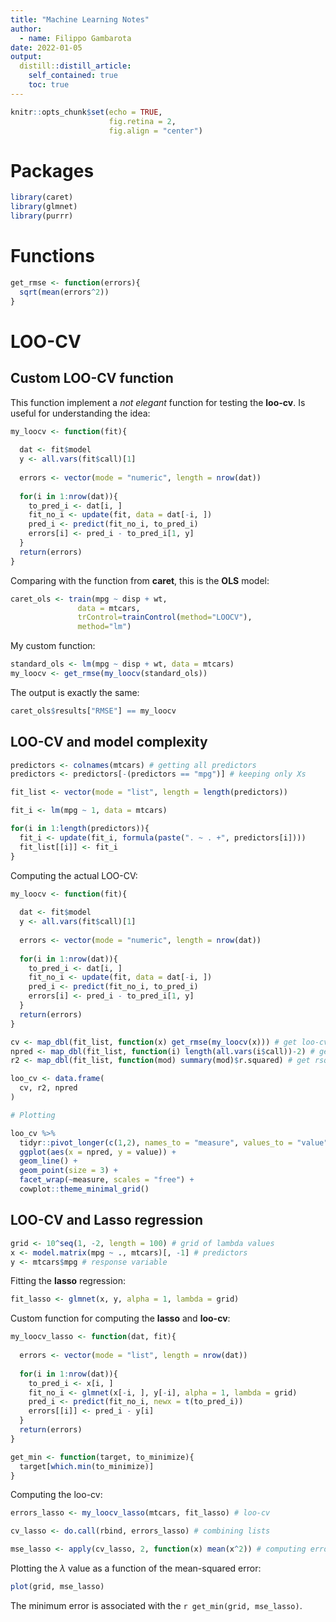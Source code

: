 ```yaml
---
title: "Machine Learning Notes"
author:
  - name: Filippo Gambarota
date: 2022-01-05
output:
  distill::distill_article:
    self_contained: true
    toc: true
---
```


```r
knitr::opts_chunk$set(echo = TRUE,
                      fig.retina = 2,
                      fig.align = "center")
```

# Packages

```r
library(caret)
library(glmnet)
library(purrr)
```

# Functions

```r
get_rmse <- function(errors){
  sqrt(mean(errors^2))
}
```

# LOO-CV

## Custom LOO-CV function

This function implement a *not elegant* function for testing the **loo-cv**. Is useful for understanding the idea:

```r
my_loocv <- function(fit){
  
  dat <- fit$model
  y <- all.vars(fit$call)[1]
  
  errors <- vector(mode = "numeric", length = nrow(dat))
  
  for(i in 1:nrow(dat)){
    to_pred_i <- dat[i, ]
    fit_no_i <- update(fit, data = dat[-i, ])
    pred_i <- predict(fit_no_i, to_pred_i)
    errors[i] <- pred_i - to_pred_i[1, y]
  }
  return(errors)
}
```

Comparing with the function from **caret**, this is the **OLS** model:

```r
caret_ols <- train(mpg ~ disp + wt, 
               data = mtcars, 
               trControl=trainControl(method="LOOCV"), 
               method="lm")
```

My custom function:

```r
standard_ols <- lm(mpg ~ disp + wt, data = mtcars)
my_loocv <- get_rmse(my_loocv(standard_ols))
```

The output is exactly the same:

```r
caret_ols$results["RMSE"] == my_loocv
```

## LOO-CV and model complexity

```r
predictors <- colnames(mtcars) # getting all predictors
predictors <- predictors[-(predictors == "mpg")] # keeping only Xs

fit_list <- vector(mode = "list", length = length(predictors))

fit_i <- lm(mpg ~ 1, data = mtcars)

for(i in 1:length(predictors)){
  fit_i <- update(fit_i, formula(paste(". ~ . +", predictors[i])))
  fit_list[[i]] <- fit_i
}
```

Computing the actual LOO-CV:

```r
my_loocv <- function(fit){
  
  dat <- fit$model
  y <- all.vars(fit$call)[1]
  
  errors <- vector(mode = "numeric", length = nrow(dat))
  
  for(i in 1:nrow(dat)){
    to_pred_i <- dat[i, ]
    fit_no_i <- update(fit, data = dat[-i, ])
    pred_i <- predict(fit_no_i, to_pred_i)
    errors[i] <- pred_i - to_pred_i[1, y]
  }
  return(errors)
}

cv <- map_dbl(fit_list, function(x) get_rmse(my_loocv(x))) # get loo-cv mean error
npred <- map_dbl(fit_list, function(i) length(all.vars(i$call))-2) # get number of predictors
r2 <- map_dbl(fit_list, function(mod) summary(mod)$r.squared) # get rsquared from fitted models

loo_cv <- data.frame(
  cv, r2, npred
)

# Plotting

loo_cv %>% 
  tidyr::pivot_longer(c(1,2), names_to = "measure", values_to = "value") %>% 
  ggplot(aes(x = npred, y = value)) +
  geom_line() +
  geom_point(size = 3) +
  facet_wrap(~measure, scales = "free") +
  cowplot::theme_minimal_grid()
```

## LOO-CV and Lasso regression

```r
grid <- 10^seq(1, -2, length = 100) # grid of lambda values
x <- model.matrix(mpg ~ ., mtcars)[, -1] # predictors
y <- mtcars$mpg # response variable
```

Fitting the **lasso** regression:

```r
fit_lasso <- glmnet(x, y, alpha = 1, lambda = grid)
```

Custom function for computing the **lasso** and **loo-cv**:

```r
my_loocv_lasso <- function(dat, fit){
  
  errors <- vector(mode = "list", length = nrow(dat))
  
  for(i in 1:nrow(dat)){
    to_pred_i <- x[i, ]
    fit_no_i <- glmnet(x[-i, ], y[-i], alpha = 1, lambda = grid)
    pred_i <- predict(fit_no_i, newx = t(to_pred_i))
    errors[[i]] <- pred_i - y[i]
  }
  return(errors)
} 

get_min <- function(target, to_minimize){
  target[which.min(to_minimize)]
}
```

Computing the loo-cv:

```r
errors_lasso <- my_loocv_lasso(mtcars, fit_lasso) # loo-cv

cv_lasso <- do.call(rbind, errors_lasso) # combining lists

mse_lasso <- apply(cv_lasso, 2, function(x) mean(x^2)) # computing error
```

Plotting the $\lambda$ value as a function of the mean-squared error:

```r
plot(grid, mse_lasso)
```

The minimum error is associated with the `r get_min(grid, mse_lasso)`.









